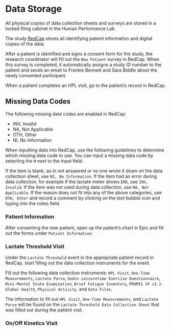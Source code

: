 # Data Storage {#DataStorage}

All physical copies of data collection sheets and surveys are stored in a locked filing cabinet in the Human Performance Lab.

The study [RedCap][RedCapURL] stores all identifying patient information and digital copies of the data.



After a patient is identified and signs a consent form for the study, the research coordinator will fill out the `New Patient` survey in RedCap. When this survey is completed, it automatically assigns a study ID number to the patient and sends an email to Frankie Bennett and Sara Biddle about the newly consented participant. 

When a patient completes an HPL visit, go to the patient's record in RedCap.

## Missing Data Codes {#DataStorage-MissingData}

The following missing data codes are enabled in RedCap:

- INV, Invalid
- NA, Not Applicable
- OTH, Other
- NI, No Information

When inputting data into RedCap, use the following guidelines to determine which missing data code to use. You can input a missing data code by selecting the `M` next to the input field. 

If the item is blank, as in not answered or no one wrote it down on the data collection sheet, use `NI, No Information`. If the item had an error during data collection, for example if the lactate meter shows `ERR`, use `INV, Invalid`. If the item was not used during data collection, use `NA, Not Applicable`. If the reason does not fit into any of the above categories, use `OTH, Other` and record a comment by clicking on the text bubble icon and typing into the notes field. 

### Patient Information

After consenting the new patient, open up the patient's chart in Epic and fill out the forms under `Patient Information`. 



### Lactate Threshold Visit

Under the `Lactate Threshold` event in the appropriate patient record in RedCap, start filling out the data collection instruments for the event. 




Fill out the following data collection instruments: `HPL Visit`, `One-Time Measurements`, `Lactate Parvo`, `Godin Leisuretime Exercise Questionnaire`, `Mini-Mental State Examination`, `Brief Fatigue Inventory`, `PROMIS SF v1.1-Global Health`, `Physical Activity`, and `Data Files`. 

The information to fill out `HPL Visit`, `One-Time Measurements`, and `Lactate Parvo` will be found on the `Lactate Threshold Data Collection Sheet` that was filled out during the patient visit. 

 
### On/Off Kinetics Visit






[RedCapURL]:https://redcap.prismahealth.org
